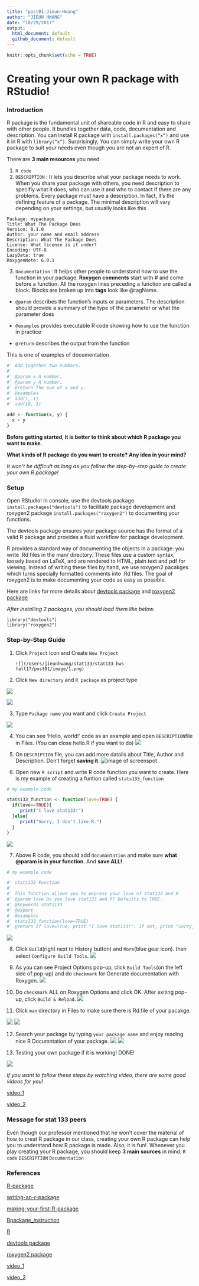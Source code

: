 ```yaml
---
title: "post01-Jieun-Hwang"
author: "JIEUN HWANG"
date: "10/29/2017"
output:
  html_document: default
  github_document: default
---
```


```r
knitr::opts_chunk$set(echo = TRUE)
```
# **Creating your own R package with RStudio! **

### Introduction
R package is the fundamental unit of shareable code in R and easy to share with other people. It bundles together data, code, documentation and description. You can install R package with `install.packages(“x”)` and use it in R with `library(“x”)`. Surprisingly, You can simply write your own R package to suit your needs even though you are not an expert of R.

There are **3 main resources** you need

1. `R code` 
2. `DESCRIPTION` : It lets you describe what your package needs to work. When you share your package with others, you need description to specifiy what it does, who can use it and who to contact if there are any problems. Every package must have a description. In fact, it’s the defining feature of a package. The minimal description will vary depending on your settings, but usually looks like this

```{}
Package: mypackage
Title: What The Package Does
Version: 0.1.0
Author: your name and email address 
Description: What The Package Does
License: What license is it under?
Encoding: UTF-8
LazyData: true
RoxygenNote: 6.0.1
```

3. `Documentation` : It helps other people to understand how to use the function in your package. **Roxygen comments** start with # and come before a function. All the roxygen lines preceding a function are called a block. Blocks are broken up into **tags** look like @tagName.

  * `@param` describes the function’s inputs or parameters. The description should provide a summary of the type of the parameter or what the parameter does

  * `@examples` provides executable R code showing how to use the function in practice

  * `@return` describes the output from the function
  
  This is one of examples of documentation

```r
#' Add together two numbers.
#' 
#' @param x A number.
#' @param y A number.
#' @return The sum of x and y.
#' @examples
#' add(1, 1)
#' add(10, 1)

add <- function(x, y) {
  x + y
}
```

**Before getting started, it is better to think about which R package you want to make.**


**What kinds of R package do you want to create? Any idea in your mind?**


*It won't be difficult as long as you follow the step-by-step guide to create your own R package!*

### Setup
Open RStudio! In console, use the devtools package `install.packages("devtools")` to facilitate package development and roxygen2 package `install.packages("roxygen2")` to documenting your functions. 

The devtools package ensures your package source has the format of a valid R package and provides a fluid workflow for package development. 

R provides a standard way of documenting the objects in a package: you write .Rd files in the man/ directory. These files use a custom syntax, loosely based on LaTeX, and are rendered to HTML, plain text and pdf for viewing. Instead of writing these files by hand, we use roxygen2 pacakges which turns specially formatted comments into .Rd files. The goal of roxygen2 is to make documenting your code as easy as possible. 

Here are links for more details about [devtools package](https://github.com/hadley/devtools) and [roxygen2 package ](https://cran.r-project.org/web/packages/roxygen2/vignettes/roxygen2.html)

*After installing 2 packages, you should load them like below.*

```{}
library("devtools")
library("roxygen2")
```

### Step-by-Step Guide

1. Click `Project` icon and Create `New Project`


       ![](/Users/jieunhwang/stat133/stat133-hws-fall17/post01/image/1.png)



2. Click `New directory` and `R package` as project type


![](/Users/jieunhwang/stat133/stat133-hws-fall17/post01/image/2.png)

![](/Users/jieunhwang/stat133/stat133-hws-fall17/post01/image/3.png)

3. Type `Package name` you want and click `Create Project`

![](/Users/jieunhwang/stat133/stat133-hws-fall17/post01/image/4.png)

4. You can see 'Hello, world!' code as an example and open `DESCRIPTION`file in Files.
   (You can close hello.R if you want to do)
![](/Users/jieunhwang/stat133/stat133-hws-fall17/post01/image/5.png)

5. On `DESCRIPTION` file, you can add more datails about Title, Author and Description. Don't forget **saving it**. 
![image of screenspot](/Users/jieunhwang/stat133/stat133-hws-fall17/post01/image/6.png)

6. Open new `R script` and write R code function you want to create. Here is my example of creating a funtion called `stats133_function`

```r
# my example code

stats133_function <- function(love=TRUE) {
  if(love==TRUE){
     print("I love stat133!")
  }else{
     print("Sorry, I don't like R.")
  }
}
```

![](/Users/jieunhwang/stat133/stat133-hws-fall17/post01/image/7.png)


7. Above R code, you should add `documantation` and make sure **what @param is in your function**.
   And **save ALL!**

```r
# my example code

#' stats133 Function
#'
#' This function allows you to express your love of stat133 and R
#' @param love Do you love stat133 and R? Defaults to TRUE.
#' @keywords stats133
#' @export
#' @examples
#' stats133_function(love=TRUE)
#' @return If love=True, print "I love stat133!". If not, print "Sorry, I don't like R."

```   
   
   
   
![](/Users/jieunhwang/stat133/stat133-hws-fall17/post01/image/8.png)



8. Click `Build`(right next to History button) and `More`(blue gear icon). then select `Configure Build Tools`. 
![](/Users/jieunhwang/stat133/stat133-hws-fall17/post01/image/9.png)


9. As you can see Project Options pop-up, click `Build Tools`(on the left side of pop-up) and do `checkmark` for Generate documentation with Roxygen. 
![](/Users/jieunhwang/stat133/stat133-hws-fall17/post01/image/10.png)

10. Do `checkmark` ALL on Roxygen Options and click OK. After exiting pop-up, click `Build & Reload`.
![](/Users/jieunhwang/stat133/stat133-hws-fall17/post01/image/11.png)


11. Click `man` directory in Files to make sure there is Rd.file of your pacakge.

![](/Users/jieunhwang/stat133/stat133-hws-fall17/post01/image/12.png)
![](/Users/jieunhwang/stat133/stat133-hws-fall17/post01/image/13.png)


12. Search your package by typing `your package name` and enjoy reading nice R Documntation of your package.
![](/Users/jieunhwang/stat133/stat133-hws-fall17/post01/image/14.png)
![](/Users/jieunhwang/stat133/stat133-hws-fall17/post01/image/15.png)


13. Testing your own package if it is working! DONE! 

![](/Users/jieunhwang/stat133/stat133-hws-fall17/post01/image/16.png)


*If you want to follow these steps by watching video, there are some good videos for you!*


[video_1](https://www.youtube.com/watch?v=9PyQlbAEujY)



[video_2](https://www.youtube.com/watch?v=WK3_JAPP7ZM)


### Message for stat 133 peers
Even though our professor mentioned that he won't cover the material of how to creat R package in our class, creating your own R package can help you to understand how R package is made. Also, it is fun!.
Whenever you play creating your R package, you should keep **3 main sources** in mind. `R code` `DESCRIPTION` `Documentation`

### References

[R-package](http://stat545.com/packages06_foofactors-package.html)


[writing-an-r-package](https://hilaryparker.com/2014/04/29/writing-an-r-package-from-scratch/)


[making-your-first-R-package](http://tinyheero.github.io/jekyll/update/2015/07/26/making-your-first-R-package.html)



[Rpackage_instruction](http://web.mit.edu/insong/www/pdf/rpackage_instructions.pdf)



[R](http://r-pkgs.had.co.nz)


[devtools package](https://github.com/hadley/devtools)


[roxygen2 package ](https://cran.r-project.org/web/packages/roxygen2/vignettes/roxygen2.html)



[video_1](https://www.youtube.com/watch?v=9PyQlbAEujY)


[video_2](https://www.youtube.com/watch?v=WK3_JAPP7ZM)

